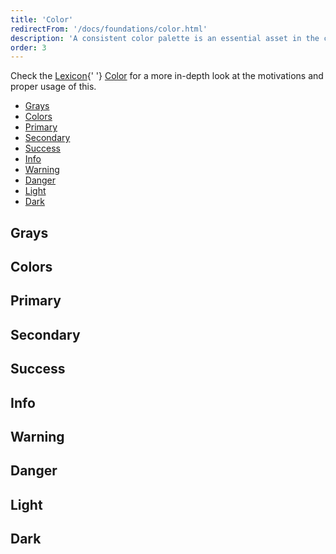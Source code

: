```yaml
---
title: 'Color'
redirectFrom: '/docs/foundations/color.html'
description: 'A consistent color palette is an essential asset in the communication resources of any design system. Colors have a huge impact in a system. They define the visual identity, bring harmony, communicate, etc. Lexicon defines the following color palette that you are free to change for your own.'
order: 3
---
```



<div class="clay-site-alert alert alert-info">
	Check the <a href="https://liferay.design/lexicon">Lexicon</a>{' '}
	<a href="https://liferay.design/lexicon/foundations/color/">Color</a> for a
	more in-depth look at the motivations and proper usage of this.
</div>

<div class="nav-toc-absolute">
<div class="nav-toc">

-   [Grays](#grays)
-   [Colors](#colors)
-   [Primary](#primary)
-   [Secondary](#secondary)
-   [Success](#success)
-   [Info](#info)
-   [Warning](#warning)
-   [Danger](#danger)
-   [Light](#light)
-   [Dark](#dark)

</div>
</div>

## Grays

<div class="clay-site-swatches">
	<ClayUISwatch
		hex="#000"
		lexiconName="N/A"
		rgb="rgb(0, 0, 0)"
		varName="$black"
	/>
	<ClayUISwatch
		hex="#272833"
		lexiconName="Dark"
		rgb="rgb(39, 40, 51)"
		varName="$gray-900"
	/>
	<ClayUISwatch
		hex="#343a40"
		lexiconName="Dark L2"
		rgb="rgb(52, 58, 64)"
		varName="$gray-800"
	/>
	<ClayUISwatch
		hex="#495057"
		lexiconName="N/A"
		rgb="rgb(73, 80, 87)"
		varName="$gray-700"
	/>
	<ClayUISwatch
		hex="#6b6c7e"
		lexiconName="Secondary"
		rgb="rgb(107, 108, 126)"
		varName="$gray-600"
	/>
	<ClayUISwatch
		hex="#a7a9bc"
		lexiconName="Secondary L1"
		rgb="rgb(167, 169, 188)"
		varName="$gray-500"
	/>
	<ClayUISwatch
		hex="#cdced9"
		lexiconName="Secondary L2"
		rgb="rgb(205, 206, 217)"
		varName="$gray-400"
	/>
	<ClayUISwatch
		hex="#e7e7ed"
		lexiconName="Secondary L3"
		rgb="rgb(231, 231, 237)"
		varName="$gray-300"
	/>
	<ClayUISwatch
		hex="#f1f2f5"
		lexiconName="Light"
		rgb="rgb(241, 242, 245)"
		varName="$gray-200"
	/>
	<ClayUISwatch
		hex="#f7f8f9"
		lexiconName="Light L1"
		rgb="rgb(247, 248, 249)"
		varName="$gray-100"
	/>
	<ClayUISwatch
		hex="#fff"
		lexiconName="White"
		rgb="rgb(255, 255, 255)"
		varName="$white"
	/>
</div>

## Colors

<div class="clay-site-swatches">
	<ClayUISwatch
		hex="#4b9fff"
		lexiconName="Blue"
		rgb="rgb(75, 159, 255)"
		varName="$blue"
	/>
	<ClayUISwatch
		hex="#ffb46e"
		lexiconName="Orange"
		rgb="rgb(255, 180, 110)"
		varName="$orange"
	/>
	<ClayUISwatch
		hex="#ff5f5f"
		lexiconName="Red"
		rgb="rgb(255, 95, 95)"
		varName="$red"
	/>
	<ClayUISwatch
		hex="#50d2a0"
		lexiconName="Teal"
		rgb="rgb(80, 210, 160)"
		varName="$teal"
	/>
	<ClayUISwatch
		hex="#ff73c3"
		lexiconName="Pink"
		rgb="rgb(255, 115, 195)"
		varName="$pink"
	/>
	<ClayUISwatch
		hex="#9be169"
		lexiconName="Green"
		rgb="rgb(155, 225, 105)"
		varName="$green"
	/>
	<ClayUISwatch
		hex="#af78ff"
		lexiconName="Purple"
		rgb="rgb(175, 120, 255)"
		varName="$purple"
	/>
	<ClayUISwatch
		hex="#ffd76e"
		lexiconName="Yellow"
		rgb="rgb(255, 215, 110)"
		varName="$yellow"
	/>
	<ClayUISwatch
		hex="#5fc8ff"
		lexiconName="Cyan"
		rgb="rgb(95, 200, 255)"
		varName="$cyan"
	/>
	<ClayUISwatch
		hex="#7785ff"
		lexiconName="Indigo"
		rgb="rgb(119, 133, 255)"
		varName="$indigo"
	/>
</div>

## Primary

<div class="clay-site-swatches">
	<ClayUISwatch
		hex="#004ad7"
		lexiconName="Primary D2"
		rgb="rgb(0, 74, 215)"
		varName="$primary-d2"
	/>
	<ClayUISwatch
		hex="#0053f0"
		lexiconName="Primary D1"
		rgb="rgb(0, 83, 240)"
		varName="$primary-d1"
	/>
	<ClayUISwatch
		hex="#0b5fff"
		lexiconName="Primary"
		rgb="rgb(11, 95, 255)"
		varName="$primary"
	/>
	<ClayUISwatch
		hex="#80acff"
		lexiconName="Primary L1"
		rgb="rgb(128, 172, 255)"
		varName="$primary-l1"
	/>
	<ClayUISwatch
		hex="#b3cdff"
		lexiconName="Primary L2"
		rgb="rgb(179, 205, 255)"
		varName="$primary-l2"
	/>
	<ClayUISwatch
		hex="#f0f5ff"
		lexiconName="Primary L3"
		rgb="rgb(240, 245, 255)"
		varName="$primary-l3"
	/>
</div>

## Secondary

<div class="clay-site-swatches">
	<ClayUISwatch
		hex="#30313f"
		lexiconName="Dark L1"
		rgb="rgb(48, 49, 63)"
		varName="$secondary-d2"
	/>
	<ClayUISwatch
		hex="#393a4a"
		lexiconName="Dark L2"
		rgb="rgb(57, 58, 74)"
		varName="$secondary-d1"
	/>
	<ClayUISwatch
		hex="#6b6c7e"
		lexiconName="Secondary"
		rgb="rgb(107, 108, 126)"
		varName="$secondary"
	/>
	<ClayUISwatch
		hex="#a7a9bc"
		lexiconName="Secondary L1"
		rgb="rgb(167, 169, 188)"
		varName="$secondary-l1"
	/>
	<ClayUISwatch
		hex="#cdced9"
		lexiconName="Secondary L2"
		rgb="rgb(205, 206, 217)"
		varName="$secondary-l2"
	/>
	<ClayUISwatch
		hex="#e7e7ed"
		lexiconName="Secondary L3"
		rgb="rgb(231, 231, 237)"
		varName="$secondary-3"
	/>
</div>

## Success

<div class="clay-site-swatches">
	<ClayUISwatch
		hex="#1c5629"
		lexiconName="Success D2"
		rgb="rgb(28, 86, 41)"
		varName="$success-d2"
	/>
	<ClayUISwatch
		hex="#226a33"
		lexiconName="Success D1"
		rgb="rgb(34, 106, 51)"
		varName="$success-d1"
	/>
	<ClayUISwatch
		hex="#287d3c"
		lexiconName="Success"
		rgb="rgb(40, 125, 60)"
		varName="$success"
	/>
	<ClayUISwatch
		hex="#5aca75"
		lexiconName="Success L1"
		rgb="rgb(90, 202, 117)"
		varName="$success-l1"
	/>
	<ClayUISwatch
		hex="#edf9f0"
		lexiconName="Success L2"
		rgb="rgb(237, 249, 240)"
		varName="$success-l2"
	/>
</div>

## Info

<div class="clay-site-swatches">
	<ClayUISwatch
		hex="#234584"
		lexiconName="Info D2"
		rgb="rgb(35, 69, 132)"
		varName="$info-d2"
	/>
	<ClayUISwatch
		hex="#294f98"
		lexiconName="Info D1"
		rgb="rgb(41, 79, 152)"
		varName="$info-d1"
	/>
	<ClayUISwatch
		hex="#2e5aac"
		lexiconName="Info"
		rgb="rgb(46, 90, 172)"
		varName="$info"
	/>
	<ClayUISwatch
		hex="#89a7e0"
		lexiconName="Info L1"
		rgb="rgb(137, 167, 224)"
		varName="$info-l1"
	/>
	<ClayUISwatch
		hex="#eef2fa"
		lexiconName="Info L2"
		rgb="rgb(238, 242, 250)"
		varName="$info-l2"
	/>
</div>

## Warning

<div class="clay-site-swatches">
	<ClayUISwatch
		hex="#863a00"
		lexiconName="Warning D2"
		rgb="rgb(134, 58, 0)"
		varName="$warning-d2"
	/>
	<ClayUISwatch
		hex="#9f4500"
		lexiconName="Warning D1"
		rgb="rgb(159, 69, 0)"
		varName="$warning-d1"
	/>
	<ClayUISwatch
		hex="#b95000"
		lexiconName="Warning"
		rgb="rgb(185, 80, 0)"
		varName="$warning"
	/>
	<ClayUISwatch
		hex="#ff8f39"
		lexiconName="Warning L1"
		rgb="rgb(255, 143, 57)"
		varName="$warning-l1"
	/>
	<ClayUISwatch
		hex="#fff4ec"
		lexiconName="Warning L2"
		rgb="rgb(255, 244, 236)"
		varName="$warning-l2"
	/>
</div>

## Danger

<div class="clay-site-swatches">
	<ClayUISwatch
		hex="#ab1010"
		lexiconName="Error D2"
		rgb="rgb(171, 16, 16)"
		varName="$danger-d2"
	/>
	<ClayUISwatch
		hex="#c31212"
		lexiconName="Error D1"
		rgb="rgb(195, 18, 18)"
		varName="$danger-d1"
	/>
	<ClayUISwatch
		hex="#da1414"
		lexiconName="Error"
		rgb="rgb(218, 20, 20)"
		varName="$danger"
	/>
	<ClayUISwatch
		hex="#f48989"
		lexiconName="Error L1"
		rgb="rgb(244, 137, 137)"
		varName="$danger-l1"
	/>
	<ClayUISwatch
		hex="#feefef"
		lexiconName="Error L2"
		rgb="rgb(254, 239, 239)"
		varName="$danger-l2"
	/>
</div>

## Light

<div class="clay-site-swatches">
	<ClayUISwatch
		hex="#d3d6e0"
		lexiconName="Light D2"
		rgb="rgb(211, 214, 224)"
		varName="$light-d2"
	/>
	<ClayUISwatch
		hex="#e2e4ea"
		lexiconName="Light D1"
		rgb="rgb(226, 228, 234)"
		varName="$light-d1"
	/>
	<ClayUISwatch
		hex="#f1f2f5"
		lexiconName="Light"
		rgb="rgb(241, 242, 245)"
		varName="$light"
	/>
	<ClayUISwatch
		hex="#f7f8f9"
		lexiconName="Light L1"
		rgb="rgb(247, 248, 249)"
		varName="$light-l1"
	/>
	<ClayUISwatch
		hex="#fff"
		lexiconName="White"
		rgb="rgb(255, 255, 255)"
		varName="$light-l2"
	/>
</div>

## Dark

<div class="clay-site-swatches">
	<ClayUISwatch
		hex="#111116"
		lexiconName="N/A"
		rgb="rgb(17, 17, 22)"
		varName="$dark-d2"
	/>
	<ClayUISwatch
		hex="#1c1c24"
		lexiconName="N/A"
		rgb="rgb(28, 28, 36)"
		varName="$dark-d1"
	/>
	<ClayUISwatch
		hex="#272833"
		lexiconName="Dark"
		rgb="rgb(39, 40, 51)"
		varName="$dark"
	/>
	<ClayUISwatch
		hex="#393a4a"
		lexiconName="Dark L1"
		rgb="rgb(57, 58, 74)"
		varName="$dark-l1"
	/>
	<ClayUISwatch
		hex="#393a4a"
		lexiconName="Dark L2"
		rgb="rgb(57, 58, 74)"
		varName="$dark-l2"
	/>
</div>
